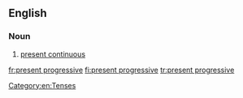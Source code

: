 ==English==

===Noun===
{{en-noun|-}}

# {{lb|en|grammar}} [[present continuous]]

[[Category:en:Tenses]]

[[fr:present progressive]]
[[fi:present progressive]]
[[tr:present progressive]]